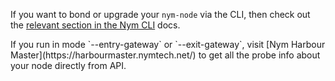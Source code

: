 
If you want to bond or upgrade your `nym-node` via the CLI, then check out the [relevant section in the Nym CLI](https://nymtech.net/docs/tools/nym-cli.html#upgrade-a-mix-node) docs.

<Callout>
If you run in mode `--entry-gateway` or `--exit-gateway`, visit [Nym Harbour Master](https://harbourmaster.nymtech.net/) to get all the probe info about your node directly from API.
</Callout>
